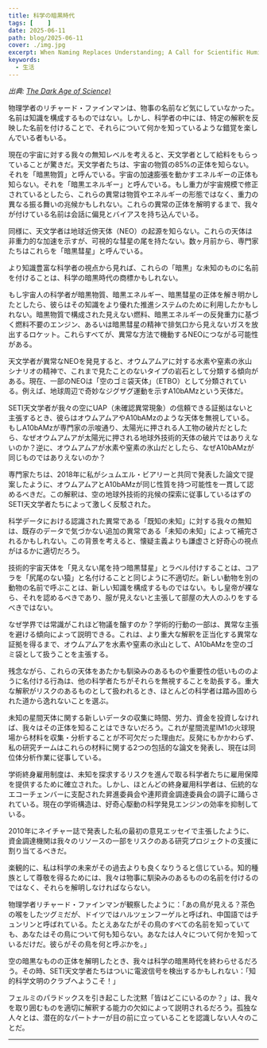 ```yaml
---
title: 科学の暗黒時代
tags: [    ]
date: 2025-06-11
path: blog/2025-06-11
cover: ./img.jpg
excerpt: When Naming Replaces Understanding; A Call for Scientific Humility
keywords:
  - 生活
---
```


*出典: [The Dark Age of Science)](https://avi-loeb.medium.com/the-dark-age-of-science-ffa0b42b200c)*

物理学者のリチャード・ファインマンは、物事の名前など気にしていなかった。名前は知識を構成するものではない。しかし、科学者の中には、特定の解釈を反映した名前を付けることで、それらについて何かを知っているような錯覚を楽しんでいる者もいる。

現在の宇宙に対する我々の無知レベルを考えると、天文学者として給料をもらっていることが驚きだ。天文学者たちは、宇宙の物質の85%の正体を知らない。それを「暗黒物質」と呼んでいる。宇宙の加速膨張を動かすエネルギーの正体も知らない。それを「暗黒エネルギー」と呼んでいる。もし重力が宇宙規模で修正されているとしたら、これらの異常は物質やエネルギーの形態ではなく、重力の異なる振る舞いの兆候かもしれない。これらの異常の正体を解明するまで、我々が付けている名前は会話に偏見とバイアスを持ち込んでいる。

同様に、天文学者は地球近傍天体（NEO）の起源を知らない。これらの天体は非重力的な加速を示すが、可視的な彗星の尾を持たない。数ヶ月前から、専門家たちはこれらを「暗黒彗星」と呼んでいる。

より知識豊富な科学者の視点から見れば、これらの「暗黒」な未知のものに名前を付けることは、科学の暗黒時代の商標かもしれない。

もし宇宙人の科学者が暗黒物質、暗黒エネルギー、暗黒彗星の正体を解き明かしたとしたら、彼らはその知識をより優れた推進システムのために利用したかもしれない。暗黒物質で構成された見えない燃料、暗黒エネルギーの反発重力に基づく燃料不要のエンジン、あるいは暗黒彗星の精神で排気口から見えないガスを放出するロケット。これらすべてが、異常な方法で機動するNEOにつながる可能性がある。

天文学者が異常なNEOを発見すると、オウムアムアに対する水素や窒素の氷山シナリオの精神で、これまで見たことのないタイプの岩石として分類する傾向がある。現在、一部のNEOは「空のゴミ袋天体」（ETBO）として分類されている。例えば、地球周辺で奇妙なジグザグ運動を示すA10bAMzという天体だ。

SETI天文学者が我々の空にUAP（未確認異常現象）の信頼できる証拠はないと主張するとき、彼らはオウムアムアやA10bAMzのような天体を無視している。もしA10bAMzが専門家の示唆通り、太陽光に押される人工物の破片だとしたら、なぜオウムアムアが太陽光に押される地球外技術的天体の破片ではありえないのか？逆に、オウムアムアが水素や窒素の氷山だとしたら、なぜA10bAMzが同じものではありえないのか？

専門家たちは、2018年に私がシュムエル・ビアリーと共同で発表した論文で提案したように、オウムアムアとA10bAMzが同じ性質を持つ可能性を一貫して認めるべきだ。この解釈は、空の地球外技術的兆候の探索に従事しているはずのSETI天文学者たちによって激しく反駁された。

科学データにおける認識された異常である「既知の未知」に対する我々の無知は、既存のデータで気づかない追加の異常である「未知の未知」によって補完されるかもしれない。この背景を考えると、懐疑主義よりも謙虚さと好奇心の視点がはるかに適切だろう。

技術的宇宙天体を「見えない尾を持つ暗黒彗星」とラベル付けすることは、コアラを「尻尾のない猿」と名付けることと同じように不適切だ。新しい動物を別の動物の名前で呼ぶことは、新しい知識を構成するものではない。もし皇帝が裸なら、それを認めるべきであり、服が見えないと主張して部屋の大人のふりをするべきではない。

なぜ学界では常識がこれほど物議を醸すのか？学術的行動の一部は、異常な主張を避ける傾向によって説明できる。これは、より重大な解釈を正当化する異常な証拠を得るまで、オウムアムアを水素や窒素の氷山として、A10bAMzを空のゴミ袋として扱うことを主張する。

残念ながら、これらの天体をあたかも馴染みのあるものや重要性の低いもののように名付ける行為は、他の科学者たちがそれらを無視することを助長する。重大な解釈がリスクのあるものとして扱われるとき、ほとんどの科学者は踏み固められた道から逸れないことを選ぶ。

未知の星間天体に関する新しいデータの収集に時間、労力、資金を投資しなければ、我々はその正体を知ることはできないだろう。これが星間流星IM1の火球現場から材料を収集・分析することが不可欠だった理由だ。反発にもかかわらず、私の研究チームはこれらの材料に関する2つの包括的な論文を発表し、現在は同位体分析作業に従事している。

学術終身雇用制度は、未知を探求するリスクを進んで取る科学者たちに雇用保障を提供するために確立された。しかし、ほとんどの終身雇用科学者は、伝統的なエコーチェンバーに支配された昇進委員会や連邦資金調達委員会の調子に踊らされている。現在の学術構造は、好奇心駆動の科学発見エンジンの効率を抑制している。

2010年にネイチャー誌で発表した私の最初の意見エッセイで主張したように、資金調達機関は我々のリソースの一部をリスクのある研究プロジェクトの支援に割り当てるべきだ。

楽観的に、私は科学の未来がその過去よりも良くなりうると信じている。知的種族として尊敬を得るためには、我々は物事に馴染みのあるものの名前を付けるのではなく、それらを解明しなければならない。

物理学者リチャード・ファインマンが観察したように：「あの鳥が見える？茶色の喉をしたツグミだが、ドイツではハルツェンフーゲルと呼ばれ、中国語ではチュンリンと呼ばれている。たとえあなたがその鳥のすべての名前を知っていても、あなたはその鳥について何も知らない。あなたは人々について何かを知っているだけだ。彼らがその鳥を何と呼ぶかを。」

空の暗黒なものの正体を解明したとき、我々は科学の暗黒時代を終わらせるだろう。その時、SETI天文学者たちはついに電波信号を検出するかもしれない：「知的科学文明のクラブへようこそ！」

フェルミのパラドックスを引き起こした沈黙「皆はどこにいるのか？」は、我々を取り囲むものを適切に解釈する能力の欠如によって説明されるだろう。孤独な人々とは、潜在的なパートナーが目の前に立っていることを認識しない人々のことだ。

---